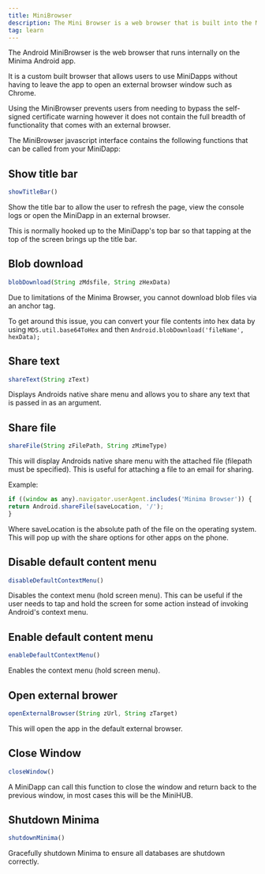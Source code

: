 ```yaml
---
title: MiniBrowser
description: The Mini Browser is a web browser that is built into the Minima wallet.
tag: learn
---
```


The Android MiniBrowser is the web browser that runs internally on the Minima Android app. 

It is a custom built browser that allows users to use MiniDapps without having to leave the app to open an external browser window such as Chrome. 

Using the MiniBrowser prevents users from needing to bypass the self-signed certificate warning however it does not contain the full breadth of functionality that comes with an external browser. 

The MiniBrowser javascript interface contains the following functions that can be called from your MiniDapp:
  

## Show title bar

```javascript
showTitleBar()
```

Show the title bar to allow the user to refresh the page, view the console logs or open the MiniDapp in an external browser. 

This is normally hooked up to the MiniDapp's top bar so that tapping at the top of the screen brings up the title bar. 

## Blob download

```javascript
blobDownload(String zMdsfile, String zHexData) 
```

Due to limitations of the Minima Browser, you cannot download blob files via an anchor tag. 

To get around this issue, you can convert your file contents into hex data by using `MDS.util.base64ToHex` and then `Android.blobDownload('fileName', hexData);`

## Share text

```javascript
shareText(String zText) 
```

Displays Androids native share menu and allows you to share any text that is passed in as an argument.

## Share file
    
```javascript
shareFile(String zFilePath, String zMimeType) 
```

This will display Androids native share menu with the attached file (filepath must be specified). This is useful for attaching a file to an email for sharing.

Example:

```javascript
if ((window as any).navigator.userAgent.includes('Minima Browser')) {
return Android.shareFile(saveLocation, '/');
}
```

Where saveLocation is the absolute path of the file on the operating system. This will pop up with the share options for other apps on the phone.

## Disable default content menu

```javascript
disableDefaultContextMenu()
```

Disables the context menu (hold screen menu). This can be useful if the user needs to tap and hold the screen for some action instead of invoking Android's context menu.
    
## Enable default content menu

```javascript
enableDefaultContextMenu() 
```

Enables the context menu (hold screen menu).

## Open external brower

```javascript
openExternalBrowser(String zUrl, String zTarget)
```

This will open the app in the default external browser.

## Close Window

```javascript
closeWindow()
```

A MiniDapp can call this function to close the window and return back to the previous window, in most cases this will be the MiniHUB.

## Shutdown Minima

```javascript
shutdownMinima()
```
Gracefully shutdown Minima to ensure all databases are shutdown correctly.